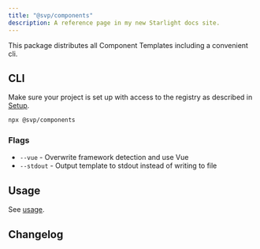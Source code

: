```yaml
---
title: "@svp/components"
description: A reference page in my new Starlight docs site.
---
```



This package distributes all Component Templates including a convenient cli.


<Pills>
  <Vue />
</Pills>

## CLI

Make sure your project is set up with access to the registry as described in [Setup](/atrium/setup).

```sh
npx @svp/components
```

### Flags

- `--vue` - Overwrite framework detection and use Vue
- `--stdout` - Output template to stdout instead of writing to file

## Usage

See [usage](../../usage).

## Changelog

<Changelog package="components" />
